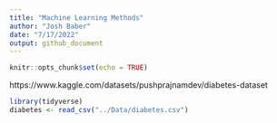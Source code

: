 ```yaml
---
title: "Machine Learning Methods"
author: "Josh Baber"
date: "7/17/2022"
output: github_document
---
```


```r
knitr::opts_chunk$set(echo = TRUE)
```

https://www.kaggle.com/datasets/pushprajnamdev/diabetes-dataset 

```r
library(tidyverse)
diabetes <- read_csv("../Data/diabetes.csv")
```

